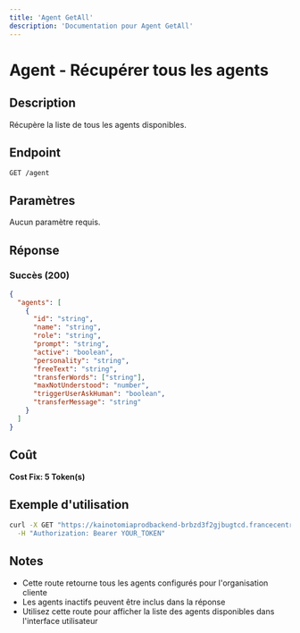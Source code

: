 ```yaml
---
title: 'Agent GetAll'
description: 'Documentation pour Agent GetAll'
---
```


# Agent - Récupérer tous les agents

## Description
Récupère la liste de tous les agents disponibles.

## Endpoint
```
GET /agent
```

## Paramètres
Aucun paramètre requis.

## Réponse

### Succès (200)
```json
{
  "agents": [
    {
      "id": "string",
      "name": "string",
      "role": "string",
      "prompt": "string",
      "active": "boolean",
      "personality": "string",
      "freeText": "string",
      "transferWords": ["string"],
      "maxNotUnderstood": "number",
      "triggerUserAskHuman": "boolean",
      "transferMessage": "string"
    }
  ]
}
```

## Coût
**Cost Fix: 5 Token(s)**

## Exemple d'utilisation

```bash
curl -X GET "https://kainotomiaprodbackend-brbzd3f2gjbugtcd.francecentral-01.azurewebsites.net/agent" \
  -H "Authorization: Bearer YOUR_TOKEN"
```

## Notes
- Cette route retourne tous les agents configurés pour l'organisation cliente
- Les agents inactifs peuvent être inclus dans la réponse
- Utilisez cette route pour afficher la liste des agents disponibles dans l'interface utilisateur 
